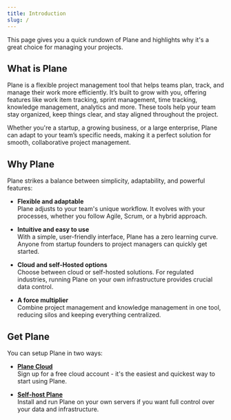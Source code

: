 ```yaml
---
title: Introduction
slug: /
---
```


This page gives you a quick rundown of Plane and highlights why it's a great choice for managing your projects.

## What is Plane
Plane is a flexible project management tool that helps teams plan, track, and manage their work more efficiently. It’s built to grow with you, offering features like work item tracking, sprint management, time tracking, knowledge management, analytics and more. These tools help your team stay organized, keep things clear, and stay aligned throughout the project.

Whether you're a startup, a growing business, or a large enterprise, Plane can adapt to your team’s specific needs, making it a perfect solution for smooth, collaborative project management.

## Why Plane
Plane strikes a balance between simplicity, adaptability, and powerful features:

- **Flexible and adaptable** <br/>
Plane adjusts to your team's unique workflow. It evolves with your processes, whether you follow Agile, Scrum, or a hybrid approach.

- **Intuitive and easy to use** <br/>
With a simple, user-friendly interface, Plane has a zero learning curve. Anyone from startup founders to project managers can quickly get started.

- **Cloud and self-Hosted options** <br/>
Choose between cloud or self-hosted solutions. For regulated industries, running Plane on your own infrastructure provides crucial data control.

- **A force multiplier** <br/>
Combine project management and knowledge management in one tool, reducing silos and keeping everything centralized.

## Get Plane

You can setup Plane in two ways:
- **[Plane Cloud](https://app.plane.so/sign-up)** <br/> 
  Sign up for a free cloud account - it's the easiest and quickest way to start using Plane.

- **[Self-host Plane](https://developers.plane.so/self-hosting/overview)** <br/> 
  Install and run Plane on your own servers if you want full control over your data and infrastructure.